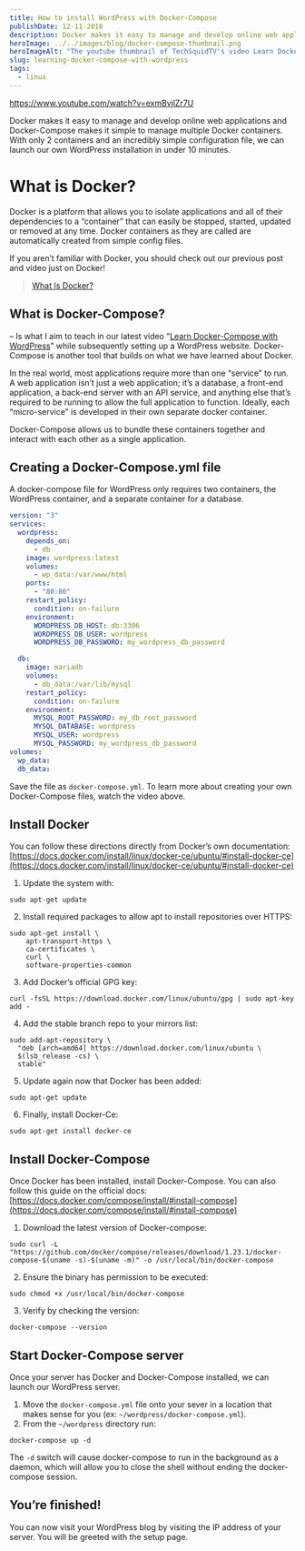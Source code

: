 ```yaml
---
title: How to install WordPress with Docker-Compose
publishDate: 12-11-2018
description: Docker makes it easy to manage and develop online web applications and Docker-Compose makes it simple to manage multiple Docker containers.
heroImage: ../../images/blog/docker-compose-thumbnail.png
heroImageAlt: "The youtube thumbnail of TechSquidTV's video Learn Docker-Compose In 10 Minutes. It features the Docker and Wordpress logos."
slug: learning-docker-compose-with-wordpress
tags:
  - linux
---
```


https://www.youtube.com/watch?v=exmBvjlZr7U

Docker makes it easy to manage and develop online web applications and Docker-Compose makes it simple to manage multiple Docker containers. With only 2 containers and an incredibly simple configuration file, we can launch our own WordPress installation in under 10 minutes.

# What is Docker?

Docker is a platform that allows you to isolate applications and all of their dependencies to a “container” that can easily be stopped, started, updated or removed at any time. Docker containers as they are called are automatically created from simple config files.

If you aren’t familiar with Docker, you should check out our previous post and video just on Docker!

> [What Is Docker?](/blog/what-is-docker)

## What is Docker-Compose?

– Is what I aim to teach in our latest video “[Learn Docker-Compose with WordPress](https://www.youtube.com/watch?v=exmBvjlZr7U)” while subsequently setting up a WordPress website. Docker-Compose is another tool that builds on what we have learned about Docker.

In the real world, most applications require more than one “service” to run. A web application isn’t just a web application; it’s a database, a front-end application, a back-end server with an API service, and anything else that’s required to be running to allow the full application to function. Ideally, each “micro-service” is developed in their own separate docker container.

Docker-Compose allows us to bundle these containers together and interact with each other as a single application.

## Creating a Docker-Compose.yml file

A docker-compose file for WordPress only requires two containers, the WordPress container, and a separate container for a database.

```yaml title="docker-compose.yml"
version: "3"
services:
  wordpress:
    depends_on:
      - db
    image: wordpress:latest
    volumes:
      - wp_data:/var/www/html
    ports:
      - "80:80"
    restart_policy:
      condition: on-failure
    environment:
      WORDPRESS_DB_HOST: db:3306
      WORDPRESS_DB_USER: wordpress
      WORDPRESS_DB_PASSWORD: my_wordpress_db_password

  db:
    image: mariadb
    volumes:
      - db_data:/var/lib/mysql
    restart_policy:
      condition: on-failure
    environment:
      MYSQL_ROOT_PASSWORD: my_db_root_password
      MYSQL_DATABASE: wordpress
      MYSQL_USER: wordpress
      MYSQL_PASSWORD: my_wordpress_db_password
volumes:
  wp_data:
  db_data:
```

Save the file as `docker-compose.yml`. To learn more about creating your own Docker-Compose files, watch the video above.

## Install Docker

You can follow these directions directly from Docker’s own documentation: [https://docs.docker.com/install/linux/docker-ce/ubuntu/#install-docker-ce](https://docs.docker.com/install/linux/docker-ce/ubuntu/#install-docker-ce)

1. Update the system with:

```shell
sudo apt-get update
```

2. Install required packages to allow apt to install repositories over HTTPS:

```shell
sudo apt-get install \
    apt-transport-https \
    ca-certificates \
    curl \
    software-properties-common
```

3. Add Docker’s official GPG key:

```shell
curl -fsSL https://download.docker.com/linux/ubuntu/gpg | sudo apt-key add -
```

4. Add the stable branch repo to your mirrors list:

```shell
sudo add-apt-repository \
  "deb [arch=amd64] https://download.docker.com/linux/ubuntu \
  $(lsb_release -cs) \
  stable"
```

5. Update again now that Docker has been added:

```shell
sudo apt-get update
```

6. Finally, install Docker-Ce:

```shell
sudo apt-get install docker-ce
```

## Install Docker-Compose

Once Docker has been installed, install Docker-Compose. You can also follow this guide on the official docs: [https://docs.docker.com/compose/install/#install-compose](https://docs.docker.com/compose/install/#install-compose)

1. Download the latest version of Docker-compose:

```shell
sudo curl -L "https://github.com/docker/compose/releases/download/1.23.1/docker-compose-$(uname -s)-$(uname -m)" -o /usr/local/bin/docker-compose
```

2. Ensure the binary has permission to be executed:

```shell
sudo chmod +x /usr/local/bin/docker-compose
```

3. Verify by checking the version:

```shell
docker-compose --version
```

## Start Docker-Compose server

Once your server has Docker and Docker-Compose installed, we can launch our WordPress server.

1. Move the `docker-compose.yml` file onto your sever in a location that makes sense for you (ex: `~/wordpress/docker-compose.yml`).
2. From the `~/wordpress` directory run:

```shell
docker-compose up -d
```

The `-d` switch will cause docker-compose to run in the background as a daemon, which will allow you to close the shell without ending the docker-compose session.

## You’re finished!

You can now visit your WordPress blog by visiting the IP address of your server. You will be greeted with the setup page.
